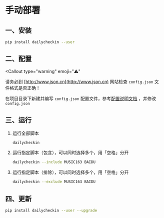 
<Cards>
  <Card
    title="Docker 部署"
    href="/install/docker"
  />
  <Card
    title="青龙部署"
    href="/install/qinglong"
  />
  <Card
    title="群晖部署"
    href="/install/synology"
  />
</Cards>

# 手动部署

## 一、安装

```bash
pip install dailycheckin --user
```

## 二、配置

<Callout
  type="warning"
  emoji="⚠️"
>
  请务必到 [http://www.json.cn](http://www.json.cn) 网站检查 `config.json`
  文件格式是否正确！
</Callout>

在项目目录下新建并编写 `config.json` 配置文件，参考[配置说明文档](https://sitoi.github.io/dailycheckin/settings/config/) ，并修改 `config.json`

## 三、运行

1. 运行全部脚本

   ```bash
   dailycheckin
   ```

2. 运行指定脚本（包含），可以同时选择多个，用「空格」分开

   ```bash
   dailycheckin --include MUSIC163 BAIDU
   ```

3. 运行指定脚本（排除），可以同时选择多个，用「空格」分开

   ```bash
   dailycheckin --exclude MUSIC163 BAIDU
   ```

## 四、更新

```bash
pip install dailycheckin --user --upgrade
```
